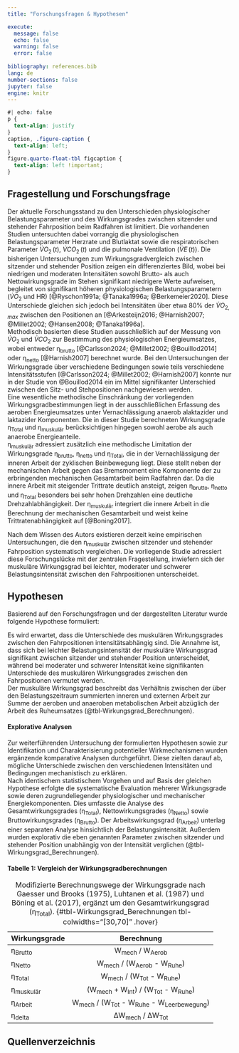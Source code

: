 ```yaml
---
title: "Forschungsfragen & Hypothesen"

execute:
  message: false
  echo: false
  warning: false
  error: false
  
bibliography: references.bib
lang: de
number-sections: false  
jupyter: false
engine: knitr
---
```


```css
#| echo: false
p {
  text-align: justify
}
caption, .figure-caption {
  text-align: left;
}
figure.quarto-float-tbl figcaption {
  text-align: left !important;
}

```

## Fragestellung und Forschungsfrage

Der aktuelle Forschungsstand zu den Unterschieden physiologischer Belastungsparameter und des Wirkungsgrades zwischen sitzender und stehender Fahrposition beim Radfahren ist limitiert. Die vorhandenen Studien untersuchten dabei vorrangig die physiologischen Belastungsparameter Herzrate und Blutlaktat sowie die respiratorischen Parameter $\dot{V}O_{2}\,(t)$, $\dot{V}CO_{2}\,(t)$ und die pulmonale Ventilation ($\dot{V}E\,(t)$). Die bisherigen Untersuchungen zum Wirkungsgradvergleich zwischen sitzender und stehender Position zeigen ein differenziertes Bild, wobei bei niedrigen und moderaten Intensitäten sowohl Brutto- als auch Nettowirkungsgrade im Stehen signifikant niedrigere Werte aufweisen, begleitet von signifikant höheren physiologischen Belastungsparametern ($\dot{V}O_{2}$ und HR) [@Ryschon1991a; @Tanaka1996a; @Berkemeier2020]. Diese Unterschiede gleichen sich jedoch bei Intensitäten über etwa 80% der $\dot{V}O_{2,max}$ zwischen den Positionen an [@Arkesteijn2016; @Harnish2007; @Millet2002; @Hansen2008; @Tanaka1996a].<br> 
Methodisch basierten diese Studien ausschließlich auf der Messung von $\dot{V}O_{2}$ und $\dot{V}CO_{2}$ zur Bestimmung des physiologischen Energieumsatzes, wobei entweder η~brutto~ [@Carlsson2024; @Millet2002; @Bouillod2014] oder η~netto~ [@Harnish2007] berechnet wurde. Bei den Untersuchungen der Wirkungsgrade über verschiedene Bedingungen sowie teils verschiedene Intensitätsstufen [@Carlsson2024; @Millet2002; @Harnish2007] konnte nur in der Studie von @Bouillod2014 ein im Mittel signifikanter Unterschied zwischen den Sitz- und Stehpositionen nachgewiesen werden. <br> Eine wesentliche methodische Einschränkung der vorliegenden Wirkungsgradbestimmungen liegt in der ausschließlichen Erfassung des aeroben Energieumsatzes unter Vernachlässigung anaerob alaktazider und laktazider Komponenten. Die in dieser Studie berechneten Wirkungsgrade η~Total~ und η~muskulär~ berücksichtigen hingegen sowohl aerobe als auch anaerobe Energieanteile.<br> η~muskulär~ adressiert zusätzlich eine methodische Limitation der Wirkungsgrade η~brutto~, η~netto~ und η~Total~, die in der Vernachlässigung der inneren Arbeit der zyklischen Beinbewegung liegt. Diese stellt neben der mechanischen Arbeit gegen das Bremsmoment eine Komponente der zu erbringenden mechanischen Gesamtarbeit beim Radfahren dar. Da die innere Arbeit mit steigender Trittrate deutlich ansteigt, zeigen η~brutto~, η~netto~ und η~Total~ besonders bei sehr hohen Drehzahlen eine deutliche Drehzahlabhängigkeit. Der η~muskulär~ integriert die innere Arbeit in die Berechnung der mechanischen Gesamtarbeit und weist keine Trittratenabhängigkeit auf [@Boning2017].

Nach dem Wissen des Autors existieren derzeit keine empirischen Untersuchungen, die den η~muskulär~ zwischen sitzender und stehender Fahrposition systematisch vergleichen. Die vorliegende Studie adressiert diese Forschungslücke mit der zentralen Fragestellung, inwiefern sich der muskuläre Wirkungsgrad bei leichter, moderater und schwerer Belastungsintensität zwischen den Fahrpositionen unterscheidet.

## Hypothesen

Basierend auf den Forschungsfragen und der dargestellten Literatur wurde folgende Hypothese formuliert:

Es wird erwartet, dass die Unterschiede des muskulären Wirkungsgrades zwischen den Fahrpositionen intensitätsabhängig sind. Die Annahme ist, dass sich bei leichter Belastungsintensität der muskuläre Wirkungsgrad signifikant zwischen sitzender und stehender Position unterscheidet, während bei moderater und schwerer Intensität keine signifikanten Unterschiede des muskulären Wirkungsgrades zwischen den Fahrpositionen vermutet werden.<br>
Der muskuläre Wirkungsgrad beschreibt das Verhältnis zwischen der über den Belastungszeitraum summierten inneren und externen Arbeit zur Summe der aeroben und anaeroben metabolischen Arbeit abzüglich der Arbeit des Ruheumsatzes (@tbl-Wirkungsgrad_Berechnungen).

#### Explorative Analysen

Zur weiterführenden Untersuchung der formulierten Hypothesen sowie zur Identifikation und Charakterisierung potentieller Wirkmechanismen wurden ergänzende komparative Analysen durchgeführt. Diese zielten darauf ab, mögliche Unterschiede zwischen den verschiedenen Intensitäten und Bedingungen mechanistisch zu erklären. <br>
Nach identischem statistischem Vorgehen und auf Basis der gleichen Hypothese erfolgte die systematische Evaluation mehrerer Wirkungsgrade sowie deren zugrundeliegender physiologischer und mechanischer Energiekomponenten. Dies umfasste die Analyse des Gesamtwirkungsgrades (η~Total~), Nettowirkungsgrades (η~Netto~) sowie Bruttowirkungsgrades (η~Brutto~). Der Arbeitswirkungsgrad (η~Arbeit~) unterlag einer separaten Analyse hinsichtlich der Belastungsintensität. Außerdem wurden explorativ die eben genannten Parameter zwischen sitzender und stehender Position unabhängig von der Intensität verglichen (@tbl-Wirkungsgrad_Berechnungen).


::: {.callout-note collapse="true"}
#### Tabelle 1: Vergleich der Wirkungsgradberechnungen

| Wirkungsgrade |                   Berechnung                   |
|---------------|:----------------------------------------------:|
| η~Brutto~     |               W~mech~ / W~Aerob~               |
| η~Netto~      |         W~mech~ / (W~Aerob~ - W~Ruhe~)         |
| η~Total~      |          W~mech~ / (W~Tot~ - W~Ruhe~)          |
| η~muskulär~   |    (W~mech~ + W~Int~) / (W~Tot~ - W~Ruhe~)     |
| η~Arbeit~     | W~mech~ / (W~Tot~ - W~Ruhe~ - W~Leerbewegung~) |
| η~delta~      |               ΔW~mech~ / ΔW~Tot~               |

: Modifizierte Berechnungswege der Wirkungsgrade nach Gaesser und Brooks (1975), Luhtanen et al. (1987) und
Böning et al. (2017), ergänzt um den Gesamtwirkungsgrad (η~Total~). {#tbl-Wirkungsgrad_Berechnungen
tbl-colwidths="\[30,70\]" .hover}

:::


## Quellenverzeichnis

::: {#refs}
:::

